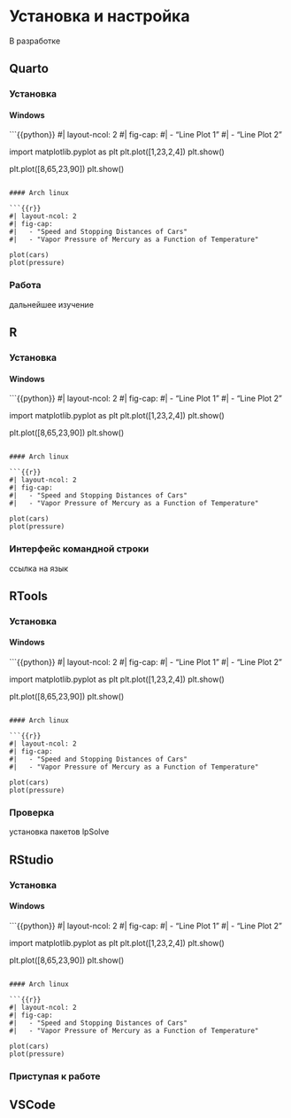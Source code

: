 # Установка и настройка {#sec-enviroment-setup}

::: {.callout-important title="Состояние разработки"}
В разработке
:::

## Quarto {#sec-enviroment-setup-quarto}

### Установка {#sec-enviroment-setup-quarto-install}

::: panel-tabset
#### Windows

```{{python}}
#| layout-ncol: 2
#| fig-cap: 
#|   - "Line Plot 1"
#|   - "Line Plot 2"

import matplotlib.pyplot as plt
plt.plot([1,23,2,4])
plt.show()

plt.plot([8,65,23,90])
plt.show()
```

#### Arch linux

```{{r}}
#| layout-ncol: 2
#| fig-cap: 
#|   - "Speed and Stopping Distances of Cars"
#|   - "Vapor Pressure of Mercury as a Function of Temperature"

plot(cars)
plot(pressure)
```
:::

### Работа

дальнейшее изучение

## R {#sec-enviroment-setup-r}

### Установка {#sec-enviroment-setup-r-install}

::: panel-tabset
#### Windows

```{{python}}
#| layout-ncol: 2
#| fig-cap: 
#|   - "Line Plot 1"
#|   - "Line Plot 2"

import matplotlib.pyplot as plt
plt.plot([1,23,2,4])
plt.show()

plt.plot([8,65,23,90])
plt.show()
```

#### Arch linux

```{{r}}
#| layout-ncol: 2
#| fig-cap: 
#|   - "Speed and Stopping Distances of Cars"
#|   - "Vapor Pressure of Mercury as a Function of Temperature"

plot(cars)
plot(pressure)
```
:::

### Интерфейс командной строки

ссылка на язык

## RTools {#sec-enviroment-setup-rtools}

### Установка {#sec-enviroment-setup-rtools-install}

::: panel-tabset
#### Windows

```{{python}}
#| layout-ncol: 2
#| fig-cap: 
#|   - "Line Plot 1"
#|   - "Line Plot 2"

import matplotlib.pyplot as plt
plt.plot([1,23,2,4])
plt.show()

plt.plot([8,65,23,90])
plt.show()
```

#### Arch linux

```{{r}}
#| layout-ncol: 2
#| fig-cap: 
#|   - "Speed and Stopping Distances of Cars"
#|   - "Vapor Pressure of Mercury as a Function of Temperature"

plot(cars)
plot(pressure)
```
:::

### Проверка

установка пакетов lpSolve

## RStudio {#sec-enviroment-setup-rstudio}

### Установка {#sec-enviroment-setup-rstudio-install}

::: panel-tabset
#### Windows

```{{python}}
#| layout-ncol: 2
#| fig-cap: 
#|   - "Line Plot 1"
#|   - "Line Plot 2"

import matplotlib.pyplot as plt
plt.plot([1,23,2,4])
plt.show()

plt.plot([8,65,23,90])
plt.show()
```

#### Arch linux

```{{r}}
#| layout-ncol: 2
#| fig-cap: 
#|   - "Speed and Stopping Distances of Cars"
#|   - "Vapor Pressure of Mercury as a Function of Temperature"

plot(cars)
plot(pressure)
```
:::

### Приступая к работе

## VSCode {#sec-enviroment-setup-vscode}
